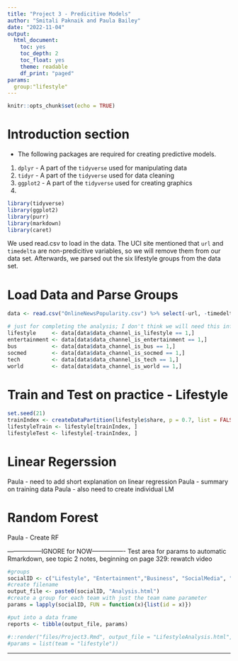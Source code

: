 ```yaml
---
title: "Project 3 - Predicitive Models"
author: "Smitali Paknaik and Paula Bailey"
date: "2022-11-04"
output: 
  html_document:
    toc: yes
    toc_depth: 2
    toc_float: yes
    theme: readable
    df_print: "paged"
params:
  group:"lifestyle"
---
```




```r
knitr::opts_chunk$set(echo = TRUE)
```

# Introduction section




  * The following packages are required for creating predictive models.

1. `dplyr` - A part of the `tidyverse` used for manipulating data
2. `tidyr` - A part of the `tidyverse` used for data cleaning
3. `ggplot2` - A part of the `tidyverse` used for creating graphics
4. 


```r
library(tidyverse)
library(ggplot2)
library(purr)
library(markdown)
library(caret)

```

We used read.csv to load in the data.  The UCI site mentioned that `url` and `timedelta` are non-predicitive variables, so we will remove them from our data set.  Afterwards, we parsed out the six lifestyle groups from the data set.

# Load Data and Parse Groups
```r
data <- read.csv("OnlineNewsPopularity.csv") %>% select(-url, -timedelta)

# just for completing the analysis; I don't think we will need this information once everything is automated correctly.
lifestyle     <- data[data$data_channel_is_lifestyle == 1,]
entertainment <- data[data$data_channel_is_entertainment == 1,]
bus           <- data[data$data_channel_is_bus == 1,]
socmed        <- data[data$data_channel_is_socmed == 1,]
tech          <- data[data$data_channel_is_tech == 1,]
world         <- data[data$data_channel_is_world == 1,]
```

# Train and Test on practice - Lifestyle
```r

set.seed(21)
trainIndex <- createDataPartition(lifestyle$share, p = 0.7, list = FALSE)
lifestyleTrain <- lifestyle[trainIndex, ]
lifestyleTest <- lifestyle[-trainIndex, ]

```

# Linear Regerssion
Paula - need to add short explanation on linear regression
Paula - summary on training data
Paula - also need to create individual LM


# Random Forest
Paula - Create RF





-----------------IGNORE for NOW----------------
Test area for params
to automatic Rmarkdown, see topic 2 notes, beginning on page 329: rewatch video
```r
#groups
socialID <- c("Lifestyle", "Entertainment","Business", "SocialMedia", "Tech", "World" )
#create filename
output_file <- paste0(socialID, "Analysis.html")
#create a group for each team with just the team name parameter
params = lapply(socialID, FUN = function(x){list(id = x)})

#put into a data frame
reports <- tibble(output_file, params)


```

```r
#::render("files/Project3.Rmd", output_file = "LifestyleAnalysis.html",
#params = list(team = "lifestyle"))
```

------------------------------------------------------------
